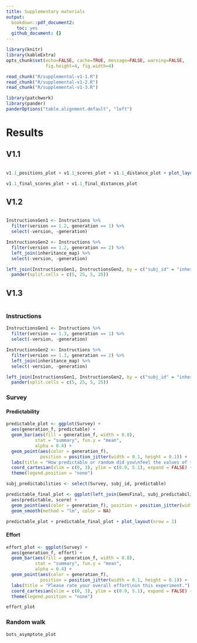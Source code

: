 ```yaml
---
title: Supplementary materials
output:
  bookdown::pdf_document2:
    toc: yes
  github_document: {}
---
```

```r
library(knitr)
library(kableExtra)
opts_chunk$set(echo=FALSE, cache=TRUE, message=FALSE, warning=FALSE,
               fig.height=4, fig.width=4)

read_chunk("R/supplemental-v1-1.R")
read_chunk("R/supplemental-v1-2.R")
read_chunk("R/supplemental-v1-3.R")

library(patchwork)
library(pander)
panderOptions("table.alignment.default", "left")
```

# Results

## V1.1

```r
```

```r
v1.1_positions_plot + v1.1_scores_plot + v1.1_distance_plot + plot_layout(nrow = 3)
```

```r
v1.1_final_scores_plot + v1.1_final_distances_plot
```

## V1.2

```r
```

```r
InstructionsGen1 <- Instructions %>%
  filter(version == 1.2, generation == 1) %>%
  select(-version, -generation)

InstructionsGen2 <- Instructions %>%
  filter(version == 1.2, generation == 2) %>%
  left_join(inheritance_map) %>%
  select(-version, -generation)

left_join(InstructionsGen1, InstructionsGen2, by = c("subj_id" = "inherit_from"), suffix = c("_gen1", "_gen2")) %>%
  pander(split.cells = c(5, 25, 5, 25))
```

## V1.3

```r
```

### Instructions

```r
InstructionsGen1 <- Instructions %>%
  filter(version == 1.3, generation == 1) %>%
  select(-version, -generation)

InstructionsGen2 <- Instructions %>%
  filter(version == 1.3, generation == 2) %>%
  left_join(inheritance_map) %>%
  select(-version, -generation)

left_join(InstructionsGen1, InstructionsGen2, by = c("subj_id" = "inherit_from"), suffix = c("_gen1", "_gen2")) %>%
  pander(split.cells = c(5, 25, 5, 25))
```

### Survey

#### Predictability

```r
predictable_plot <- ggplot(Survey) +
  aes(generation_f, predictable) +
  geom_bar(aes(fill = generation_f, width = 0.8),
           stat = "summary", fun.y = "mean",
           alpha = 0.4) +
  geom_point(aes(color = generation_f),
             position = position_jitter(width = 0.1, height = 0.1)) +
  labs(title = "How predictable or random did you\nfeel the values of the gems were?") +
  coord_cartesian(xlim = c(0, 3), ylim = c(0.9, 5.1), expand = FALSE) +
  theme(legend.position = "none")

subj_predictabilities <- select(Survey, subj_id, predictable)

predictable_final_plot <- ggplot(left_join(GemsFinal, subj_predictabilities)) +
  aes(predictable, score) +
  geom_point(aes(color = generation_f), position = position_jitter(width = 0.1, height = 0)) +
  geom_smooth(method = "lm", color = NA)

predictable_plot + predictable_final_plot + plot_layout(nrow = 1)
```

#### Effort

```r
effort_plot <- ggplot(Survey) +
  aes(generation_f, effort) +
  geom_bar(aes(fill = generation_f, width = 0.8),
           stat = "summary", fun.y = "mean",
           alpha = 0.4) +
  geom_point(aes(color = generation_f),
             position = position_jitter(width = 0.1, height = 0.1)) +
  labs(title = "Please rate your overall effort\nin this experiment.") +
  coord_cartesian(xlim = c(0, 3), ylim = c(0.9, 5.1), expand = FALSE) +
  theme(legend.position = "none")

effort_plot
```

### Random walk

```r
bots_asymptote_plot
```